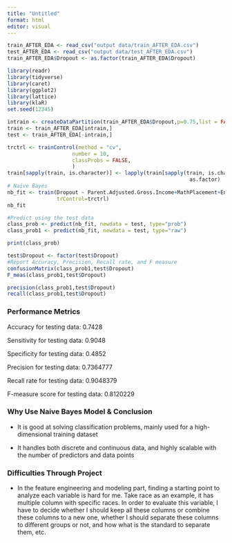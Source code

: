 ```yaml
---
title: "Untitled"
format: html
editor: visual
---
```


```r
train_AFTER_EDA <- read_csv("output data/train_AFTER_EDA.csv")
test_AFTER_EDA <- read_csv("output data/test_AFTER_EDA.csv")
train_AFTER_EDA$Dropout <- as.factor(train_AFTER_EDA$Dropout)
```

```r
library(readr)
library(tidyverse)
library(caret)
library(ggplot2)
library(lattice)
library(klaR)
set.seed(12345)
```

```r
intrain <- createDataPartition(train_AFTER_EDA$Dropout,p=0.75,list = FALSE)
train <- train_AFTER_EDA[intrain,]
test <- train_AFTER_EDA[-intrain,]

trctrl <- trainControl(method = "cv",
                     number = 10,
                     classProbs = FALSE,
                     )
train[sapply(train, is.character)] <- lapply(train[sapply(train, is.character)], 
                                                           as.factor)
# Naive Bayes
nb_fit <- train(Dropout ~ Parent.Adjusted.Gross.Income+MathPlacement+EngPlacement+GatewayMathStatus+GatewayEnglishStatus+final_GPA+total_Loan+total_Scholarship+total_Work_Study+total_Grant+race+overall_income, data = train, method = "nb", 
                trControl=trctrl)
nb_fit
```

```r
#Predict using the test data
class_prob <- predict(nb_fit, newdata = test, type="prob")
class_prob1 <- predict(nb_fit, newdata = test, type="raw")

print(class_prob)
```

```r
test$Dropout <- factor(test$Dropout)
#Report Accuracy, Precision, Recall rate, and F measure
confusionMatrix(class_prob1,test$Dropout)
F_meas(class_prob1,test$Dropout)
```

```r
precision(class_prob1,test$Dropout)
recall(class_prob1,test$Dropout)
```

### Performance Metrics

Accuracy for testing data: 0.7428

Sensitivity for testing data: 0.9048

Specificity for testing data: 0.4852

Precision for testing data: 0.7364777

Recall rate for testing data: 0.9048379

F-measure score for testing data: 0.8120229

### Why Use Naive Bayes Model & Conclusion

-   It is good at solving classification problems, mainly used for a high-dimensional training dataset

-   It handles both discrete and continuous data, and highly scalable with the number of predictors and data points

### Difficulties Through Project

-   In the feature engineering and modeling part, finding a starting point to analyze each variable is hard for me. Take race as an example, it has multiple column with specific races. In order to evaluate this variable, I have to decide whether I should keep all these columns or combine these columns to a new one, whether I should separate these columns to different groups or not, and how what is the standard to separate them, etc.
